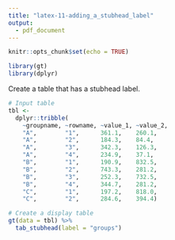```yaml
---
title: "latex-11-adding_a_stubhead_label"
output: 
  - pdf_document
---
```


```r
knitr::opts_chunk$set(echo = TRUE)

library(gt)
library(dplyr)
```

Create a table that has a stubhead label.

```r
# Input table
tbl <-
  dplyr::tribble(
    ~groupname, ~rowname, ~value_1, ~value_2,
    "A",        "1",      361.1,    260.1,
    "A",        "2",      184.3,    84.4,
    "A",        "3",      342.3,    126.3,
    "A",        "4",      234.9,    37.1,
    "B",        "1",      190.9,    832.5,
    "B",        "2",      743.3,    281.2,
    "B",        "3",      252.3,    732.5,
    "B",        "4",      344.7,    281.2,
    "C",        "1",      197.2,    818.0,
    "C",        "2",      284.6,    394.4)
```


```r
# Create a display table
gt(data = tbl) %>%
  tab_stubhead(label = "groups")
```
